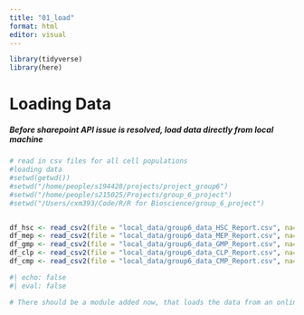 ```yaml
---
title: "01_load"
format: html
editor: visual
---
```


```r
library(tidyverse)
library(here)
```

# Loading Data

##### Before sharepoint API issue is resolved, load data directly from local machine

```r

# read in csv files for all cell populations
#loading data
#setwd(getwd())
#setwd("/home/people/s194428/projects/project_group6")
#setwd("/home/people/s215025/Projects/group_6_project")
#setwd("/Users/cxm393/Code/R/R for Bioscience/group_6_project")


df_hsc <- read_csv2(file = "local_data/group6_data_HSC_Report.csv", na= "NaN")
df_mep <- read_csv2(file = "local_data/group6_data_MEP_Report.csv", na= "NaN")
df_gmp <- read_csv2(file = "local_data/group6_data_GMP_Report.csv", na= "NaN")
df_clp <- read_csv2(file = "local_data/group6_data_CLP_Report.csv", na= "NaN")
df_cmp <- read_csv2(file = "local_data/group6_data_CMP_Report.csv", na= "NaN")

#| echo: false
#| eval: false

```

```r
# There should be a module added now, that loads the data from an online service - and writes it back in a compressed and more easily accesible format for R, like the TSV files.
```
